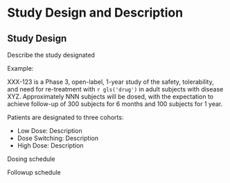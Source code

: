 # Study Design and Description

## Study Design

Describe the study designated

Example:

XXX-123 is a Phase 3, open-label, 1-year study of the safety, tolerability, and need for re-treatment with `r gls('drug')` in adult subjects with disease XYZ. Approximately NNN subjects will be dosed, with the expectation to achieve follow-up of 300 subjects for 6 months and 100 subjects for 1 year.

Patients are designated to three cohorts:

-   Low Dose: Description
-   Dose Switching: Description
-   High Dose: Description

Dosing schedule

Followup schedule
